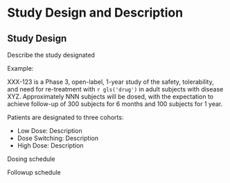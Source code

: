 # Study Design and Description

## Study Design

Describe the study designated

Example:

XXX-123 is a Phase 3, open-label, 1-year study of the safety, tolerability, and need for re-treatment with `r gls('drug')` in adult subjects with disease XYZ. Approximately NNN subjects will be dosed, with the expectation to achieve follow-up of 300 subjects for 6 months and 100 subjects for 1 year.

Patients are designated to three cohorts:

-   Low Dose: Description
-   Dose Switching: Description
-   High Dose: Description

Dosing schedule

Followup schedule
